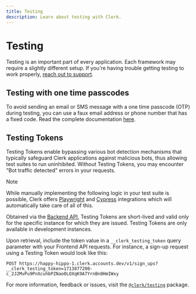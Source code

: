 ```yaml
---
title: Testing
description: Learn about testing with Clerk.
---
```


# Testing

Testing is an important part of every application. Each framework may require a slightly different setup. If you're having trouble getting testing to work properly, [reach out to support](/contact/support).

## Testing with one time passcodes

To avoid sending an email or SMS message with a one time passcode (OTP) during testing, you can use a faux email address or phone number that has a fixed code. Read the complete documentation [here](/docs/testing/test-emails-and-phones).

## Testing Tokens

Testing Tokens enable bypassing various bot detection mechanisms that typically safeguard Clerk applications against malicious bots, thus allowing test suites to run uninhibited. Without Testing Tokens, you may encounter "Bot traffic detected" errors in your requests.

> [!NOTE]
> While manually implementing the following logic in your test suite is possible, Clerk offers [Playwright](/docs/testing/playwright) and [Cypress](/docs/testing/cypress) integrations which will automatically take care of all of this.

Obtained via the [Backend API](/docs/reference/backend-api/tag/Testing-Tokens), Testing Tokens are short-lived and valid only for the specific instance for which they are issued. Testing Tokens are only available in development instances.

Upon retrieval, include the token value in a `__clerk_testing_token` query parameter with your Frontend API requests. For instance, a sign-up request using a Testing Token would look like this:

```shell {{ prettier: false }}
POST https://happy-hippo-1.clerk.accounts.dev/v1/sign_ups?__clerk_testing_token=1713877200-c_2J2MvPu9PnXcuhbPZNao0LOXqK9A7YrnBn0HmIWxy
```

For more information, feedback or issues, visit the [`@clerk/testing`](https://github.com/clerk/javascript/tree/main/packages/testing) package.

